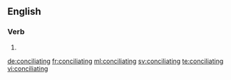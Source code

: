 
==English==

===Verb===
{{head|en}}

# {{present participle of|conciliate|lang=en}}

[[de:conciliating]]
[[fr:conciliating]]
[[ml:conciliating]]
[[sv:conciliating]]
[[te:conciliating]]
[[vi:conciliating]]